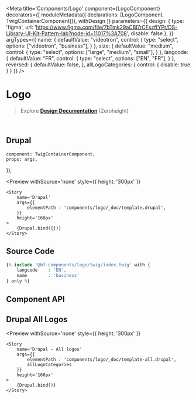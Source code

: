 


<Meta 
    title='Components/Logo' 
    component={LogoComponent}
    decorators={[
        moduleMetadata({ declarations: [LogoComponent, TwigContainerComponent]}),
        withDesign
    ]}
    parameters={{
        design: {
            type: 'figma',
            url: 'https://www.figma.com/file/7bTmk29aCBl7rCFszffYPr/DS-Library-UI-Kit-Pattern-lab?node-id=11017%3A708',
            disable: false
        },
    }}
    argTypes={{
        name: {
            defaultValue: "videotron",
            control: { 
                type: "select",
                options: ["videotron", "business"],
            }
        },
        size: {
            defaultValue: "medium",
            control: { 
                type: "select",
                options: ["large", "medium", "small"],
            }
        },
        langcode: {
            defaultValue: "FR",
            control: { 
                type: "select",
                options: ["EN", "FR"],
            }
        },
        reversed: {
            defaultValue: false,
        },
        allLogoCategories: {
            control: { disable: true }
        }
    }}
/>


# Logo

> Explore **[Design Documentation](https://zeroheight.com/79f1d3365/p/70ccb4--buttons)** (Zeroheight)

<br/>

## Drupal

    component: TwigContainerComponent,
    props: args,
});

<Preview
    withSource='none'
    style={{ height: '300px' }}
>
    <Story 
        name='Drupal'
        args={{ 
            elementPath : 'components/logo/_doc/template.drupal',
        }}
        height='160px'
    >
        {Drupal.bind({})}
    </Story>
</Preview>


## Source Code

```php
{% include '@bf-components/logo/twig/index.twig' with {
    langcode    : 'EN',
    name        : 'business'
} only %}
```


## Component API

<Props of={LogoComponent} />


## Drupal All Logos

<Preview
    withSource='none'
    style={{ height: '300px' }}
>
    <Story 
        name='Drupal - All logos'
        args={{ 
            elementPath : 'components/logo/_doc/template-all.drupal',
            allLogoCategories
        }}
        height='160px'
    >
        {Drupal.bind()}
    </Story>
</Preview>